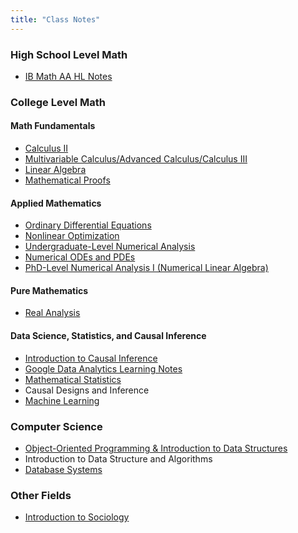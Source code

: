 ```yaml
---
title: "Class Notes"
---
```


### High School Level Math

- [IB Math AA HL Notes](notes/IBMath.qmd)

### College Level Math

#### Math Fundamentals

- [Calculus II](notes/Calc2.qmd)
- [Multivariable Calculus/Advanced Calculus/Calculus III](notes/Calc3.qmd)
- [Linear Algebra](notes/LA.qmd)
- [Mathematical Proofs](notes/Proofs.qmd)

#### Applied Mathematics

- [Ordinary Differential Equations](notes/ODE.qmd)
- [Nonlinear Optimization](notes/nonlinearOpt.qmd)
- [Undergraduate-Level Numerical Analysis](notes/NumericalAnalysis1.qmd)
- [Numerical ODEs and PDEs](notes/NumericalODEsPDEs.qmd)
- [PhD-Level Numerical Analysis I (Numerical Linear Algebra)](notes/NumericalAnalysis2.qmd)

#### Pure Mathematics
- [Real Analysis](notes/RealAnalysis.qmd)

#### Data Science, Statistics, and Causal Inference

- [Introduction to Causal Inference](https://jrlyu.github.io/qtm110.io/)
- [Google Data Analytics Learning Notes](https://jrlyu.github.io/google_analytics.io/)
- [Mathematical Statistics](notes/MathStats.qmd)
- Causal Designs and Inference
- [Machine Learning](notes/cs334.qmd)

### Computer Science

- [Object-Oriented Programming & Introduction to Data Structures](notes/cs171.qmd)
- Introduction to Data Structure and Algorithms
- [Database Systems](notes/cs377.qmd)


### Other Fields

- [Introduction to Sociology](https://jrlyu.github.io/intro_to_socio.io/)

